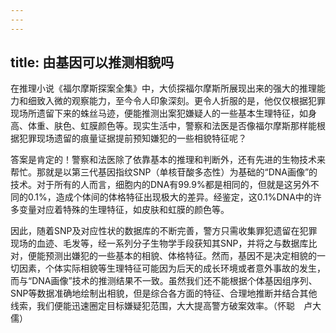 ```yaml
---
---
---
```

title: 由基因可以推测相貌吗
---




在推理小说《福尔摩斯探案全集》中，大侦探福尔摩斯所展现出来的强大的推理能力和细致入微的观察能力，至今令人印象深刻。更令人折服的是，他仅仅根据犯罪现场所遗留下来的蛛丝马迹，便能推测出案犯嫌疑人的一些基本生理特征，如身高、体重、肤色、虹膜颜色等。现实生活中，警察和法医是否像福尔摩斯那样能根据犯罪现场遗留的痕量证据提前预知嫌犯的一些相貌特征呢？



答案是肯定的！警察和法医除了依靠基本的推理和判断外，还有先进的生物技术来帮忙。那就是以第三代基因指纹SNP（单核苷酸多态性）为基础的“DNA画像”的技术。对于所有的人而言，细胞内的DNA有99.9%都是相同的，但就是这另外不同的0.1%，造成个体间的体格特征出现极大的差异。经鉴定，这0.1%DNA中的许多变量对应着特殊的生理特征，如皮肤和虹膜的颜色等。

因此，随着SNP及对应性状的数据库的不断完善，警方只需收集罪犯遗留在犯罪现场的血迹、毛发等，经一系列分子生物学手段获知其SNP，并将之与数据库比对，便能预测出嫌犯的一些基本的相貌、体格特征。然而，基因不是决定相貌的一切因素，个体实际相貌等生理特征可能因为后天的成长环境或者意外事故的发生，而与“DNA画像”技术的推测结果不一致。虽然我们还不能根据个体基因组序列、SNP等数据准确地绘制出相貌，但是综合各方面的特征、合理地推断并结合其他线索，我们便能迅速圈定目标嫌疑犯范围，大大提高警方破案效率。（怀聪　卢大儒）